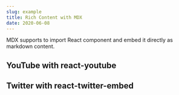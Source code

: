 ```yaml
---
slug: example
title: Rich Content with MDX
date: 2020-06-08
---
```


MDX supports to import React component and embed it directly as markdown content.

## YouTube with react-youtube

<p>
	<YouTube videoId={"MzWPfeDkUXw"} containerClassName={"youtube-container"} />
</p>

## Twitter with react-twitter-embed

<p>
	<TwitterTweetEmbed tweetId={"1517214772193742850"} />
</p>
